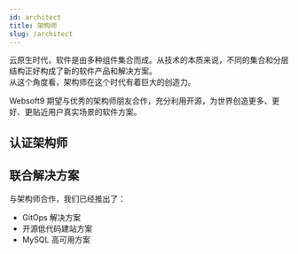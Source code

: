 ```yaml
---
id: architect
title: 架构师
slug: /architect
---
```



云原生时代，软件是由多种组件集合而成。从技术的本质来说，不同的集合和分层结构正好构成了新的软件产品和解决方案。  
从这个角度看，架构师在这个时代有着巨大的创造力。

Websoft9 期望与优秀的架构师朋友合作，充分利用开源，为世界创造更多、更好、更贴近用户真实场景的软件方案。

## 认证架构师

<ActiveArchitectRow />

## 联合解决方案

与架构师合作，我们已经推出了：

* GitOps 解决方案
* 开源低代码建站方案
* MySQL 高可用方案